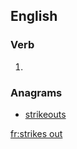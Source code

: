 ==English==

===Verb===
{{head|en|verb form}}

# {{en-third-person singular of|strike out}}

===Anagrams===
* [[strikeouts#English|strikeouts]]

[[fr:strikes out]]